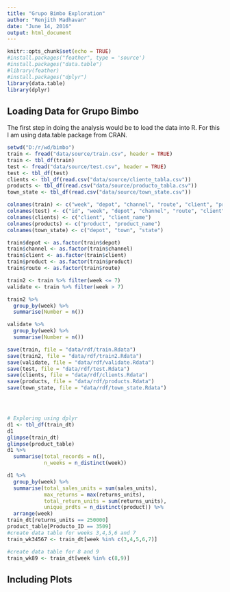 ```yaml
---
title: "Grupo Bimbo Exploration"
author: "Renjith Madhavan"
date: "June 14, 2016"
output: html_document
---
```


```r
knitr::opts_chunk$set(echo = TRUE)
#install.packages("feather", type = 'source')
#install.packages("data.table")
#library(feather)
#install.packages("dplyr")
library(data.table)
library(dplyr)
```

## Loading Data for Grupo Bimbo

The first step in doing the analysis would be to load the data into R. For this I am using data.table package from CRAN. 

```r
setwd("D:/r/wd/bimbo")
train <- fread("data/source/train.csv", header = TRUE)
train <- tbl_df(train)
test <- fread("data/source/test.csv", header = TRUE)
test <- tbl_df(test)
clients <- tbl_df(read.csv("data/source/cliente_tabla.csv"))
products <- tbl_df(read.csv("data/source/producto_tabla.csv"))
town_state <- tbl_df(read.csv("data/source/town_state.csv"))

colnames(train) <- c("week", "depot", "channel", "route", "client", "product", "sales_units", "sales", "returns_units", "returns", "demand")
colnames(test) <- c("id", "week", "depot", "channel", "route", "client", "product")
colnames(clients) <- c("client", "client_name")
colnames(products) <- c("product", "product_name")
colnames(town_state) <- c("depot", "town", "state")

train$depot <- as.factor(train$depot)
train$channel <- as.factor(train$channel)
train$client <- as.factor(train$client)
train$product <- as.factor(train$product)
train$route <- as.factor(train$route)

train2 <- train %>% filter(week <= 7)
validate <- train %>% filter(week > 7)

train2 %>% 
  group_by(week) %>%
  summarise(Number = n())

validate %>% 
  group_by(week) %>%
  summarise(Number = n())

save(train, file = "data/rdf/train.Rdata")
save(train2, file = "data/rdf/train2.Rdata")
save(validate, file = "data/rdf/validate.Rdata")
save(test, file = "data/rdf/test.Rdata")
save(clients, file = "data/rdf/clients.Rdata")
save(products, file = "data/rdf/products.Rdata")
save(town_state, file = "data/rdf/town_state.Rdata")




# Exploring using dplyr
d1 <- tbl_df(train_dt)
d1
glimpse(train_dt)
glimpse(product_table)
d1 %>%
  summarise(total_records = n(),
            n_weeks = n_distinct(week))

d1 %>%
  group_by(week) %>%
  summarise(total_sales_units = sum(sales_units),
            max_returns = max(returns_units),
            total_return_units = sum(returns_units),
            unique_prdts = n_distinct(product)) %>%
  arrange(week)
train_dt[returns_units == 250000]
product_table[Producto_ID == 3509]
#create data table for weeks 3,4,5,6 and 7
train_wk34567 <- train_dt[week %in% c(3,4,5,6,7)]

#create data table for 8 and 9
train_wk89 <- train_dt[week %in% c(8,9)]

```

## Including Plots
